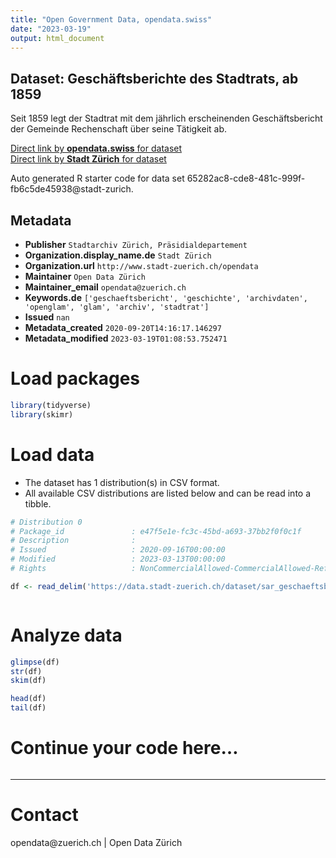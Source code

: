 ```yaml
---
title: "Open Government Data, opendata.swiss"
date: "2023-03-19"
output: html_document
---
```


## Dataset: Geschäftsberichte des Stadtrats, ab 1859

Seit 1859 legt der Stadtrat mit dem jährlich erscheinenden Geschäftsbericht der Gemeinde Rechenschaft über seine Tätigkeit ab.

[Direct link by **opendata.swiss** for dataset](https://opendata.swiss/de/dataset/geschaftsberichte-des-stadtrats-ab-1859)<br>
[Direct link by **Stadt Zürich** for dataset](https://data.stadt-zuerich.ch/dataset/sar_geschaeftsberichte)

Auto generated R starter code for data set 65282ac8-cde8-481c-999f-fb6c5de45938@stadt-zurich.

## Metadata

- **Publisher** `Stadtarchiv Zürich, Präsidialdepartement`
- **Organization.display_name.de** `Stadt Zürich`
- **Organization.url** `http://www.stadt-zuerich.ch/opendata`
- **Maintainer** `Open Data Zürich`
- **Maintainer_email** `opendata@zuerich.ch`
- **Keywords.de** `['geschaeftsbericht', 'geschichte', 'archivdaten', 'openglam', 'glam', 'archiv', 'stadtrat']`
- **Issued** `nan`
- **Metadata_created** `2020-09-20T14:16:17.146297`
- **Metadata_modified** `2023-03-19T01:08:53.752471`


# Load packages

```r

library(tidyverse)
library(skimr)

```

# Load data

-   The dataset has 1 distribution(s) in CSV format.
-   All available CSV distributions are listed below and can be read into a tibble.

```r

# Distribution 0
# Package_id               : e47f5e1e-fc3c-45bd-a693-37bb2f0f0c1f
# Description              : 
# Issued                   : 2020-09-16T00:00:00
# Modified                 : 2023-03-13T00:00:00
# Rights                   : NonCommercialAllowed-CommercialAllowed-ReferenceNotRequired

df <- read_delim('https://data.stadt-zuerich.ch/dataset/sar_geschaeftsberichte/download/sar_geschaeftsberichte.csv')



```

# Analyze data

```r

glimpse(df)
str(df)
skim(df)

head(df)
tail(df)

```

# Continue your code here...

```r

```

------------------------------------------------------------------------

# Contact

opendata@zuerich.ch | Open Data Zürich
